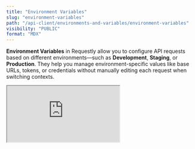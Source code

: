 ```yaml
---
title: "Environment Variables"
slug: "environment-variables"
path: "/api-client/environments-and-variables/environment-variables"
visibility: "PUBLIC"
format: "MDX"
---
```


**Environment Variables** in Requestly allow you to configure API requests based on different environments—such as **Development**, **Staging**, or **Production**. They help you manage environment-specific values like base URLs, tokens, or credentials without manually editing each request when switching contexts.

<iframe src="https://youtu.be/0m00eSkuDcc" />

### Why Use Environment Variables?

Environment variables let you:

* Switch between Dev, Staging, and Prod configurations easily

* Avoid editing request details manually for each environment

* Keep secrets scoped to the environment where they’re needed

* Enable environment-specific behavior in scripts and tests

Example use cases:

* `{{base_url}}` points to [`https://dev.api.com`](https://dev.api.com) in development and [`https://api.com`](https://api.com) in production

* Different `{{auth_token}}` for each environment

## **How to Create Environment Variables**

### **Step 1: Access the Environments Tab**

Click on the **Environments** tab in the side menu.

<img src="/images/environment-variables/acbc49e8-3d19-404f-944c-450bf66b98f8.png" align="center" fullwidth="false" />

### **Step 2: Select an Environment**

Select the environment you want to add variables to.

<img src="/images/environment-variables/30c3ea2f-5bc2-4523-97e2-ed61318bf2e6.png" align="center" fullwidth="false" />

### **Step 3: Add Variables**

Add variables in the table by specifying the following details:

* **Key:** The name of the variable that you will be referencing when sending requests. Note, an environment cannot have keys with the same name.

* **Type:** The type of value the variable will store. It can be a **string**, **number**, or **boolean**.

* **Initial value (synced):** Initial values will be synced across the workspace. These values will be used by default if no user-defined Current value is set for the variable.

* **Current value (local):** Current values are user-defined entries that are not synced across the workspace. These values will override the defined Initial values. If the current value is empty or left blank, then the initial value of the variable will be used.

<img src="/images/environment-variables/8c5dd425-186d-4953-8304-87032f9f62ab.png" align="center" fullwidth="false" />

### **Step 4: Switch Environments**

To switch environments, use the dropdown on the top bar of the API Client’s sidebar. Select the desired environment to ensure that the variables associated with it are used in your API requests.

<img src="/images/environment-variables/cad0bf2f-265e-4d8a-80a8-878f24278746.png" align="center" fullwidth="false" />
